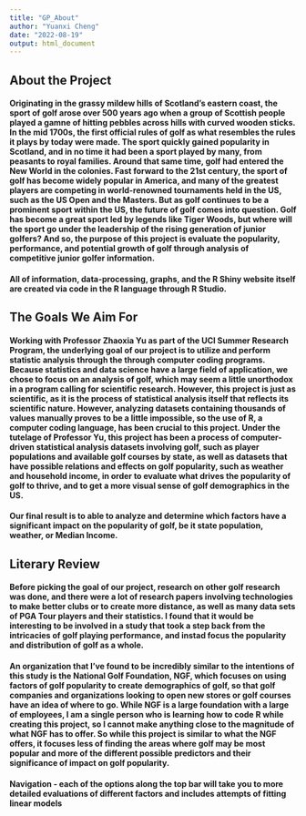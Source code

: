 ---
title: "GP_About"
author: "Yuanxi Cheng"
date: "2022-08-19"
output: html_document
---

## About the Project

#### Originating in the grassy mildew hills of Scotland's eastern coast, the sport of golf arose over 500 years ago when a group of Scottish people played a gamne of hitting pebbles across hills with curved wooden sticks. In the mid 1700s, the first official rules of golf as what resembles the rules it plays by today were made. The sport quickly gained popularity in Scotland, and in no time it had been a sport played by many, from peasants to royal families. Around that same time, golf had entered the New World in the colonies. Fast forward to the 21st century, the sport of golf has become widely popular in America, and many of the greatest players are competing in world-renowned tournaments held in the US, such as the US Open and the Masters. But as golf continues to be a prominent sport within the US, the future of golf comes into question. Golf has become a great sport led by legends like Tiger Woods, but where will the sport go under the leadership of the rising generation of junior golfers? And so, the purpose of this project is evaluate the popularity, performance, and potential growth of golf through analysis of competitive junior golfer information.

#### All of information, data-processing, graphs, and the R Shiny website itself are created via code in the R language through R Studio.

## The Goals We Aim For

#### Working with Professor Zhaoxia Yu as part of the UCI Summer Research Program, the underlying goal of our project is to utilize and perform statistic analysis through the through computer coding programs. Because statistics and data science have a large field of application, we chose to focus on an analysis of golf, which may seem a little unorthodox in a program calling for scientific research. However, this project is just as scientific, as it is the process of statistical analysis itself that reflects its scientific nature. However, analyzing datasets containing thousands of values manually proves to be a little impossible, so the use of R, a computer coding language, has been crucial to this project. Under the tutelage of Professor Yu, this project has been a process of computer-driven statistical analysis datasets involving golf, such as player populations and available golf courses by state, as well as datasets that have possible relations and effects on golf popularity, such as weather and household income, in order to evaluate what drives the popularity of golf to thrive, and to get a more visual sense of golf demographics in the US. 

#### Our final result is to able to analyze and determine which factors have a significant impact on the popularity of golf, be it state population, weather, or Median Income. 

## Literary Review

#### Before picking the goal of our project, research on other golf research was done, and there were a lot of research papers involving technologies to make better clubs or to create more distance, as well as many data sets of PGA Tour players and their statistics. I found that it would be interesting to be involved in a study that took a step back from the intricacies of golf playing performance, and instad focus the popularity and distribution of golf as a whole. 

#### An organization that I've found to be incredibly similar to the intentions of this study is the National Golf Foundation, NGF, which focuses on using factors of golf popularity to create demographics of golf, so that golf companies and organizations looking to open new stores or golf courses have an idea of where to go. While NGF is a large foundation with a large of employees, I am a single person who is learning how to code R while creating this project, so I cannot make anything close to the magnitude of what NGF has to offer. So while this project is similar to what the NGF offers, it focuses less of finding the areas where golf may be most popular and more of the different possible predictors and their significance of impact on golf popularity.

#### Navigation - each of the options along the top bar will take you to more detailed evaluations of different factors and includes attempts of fitting linear models



